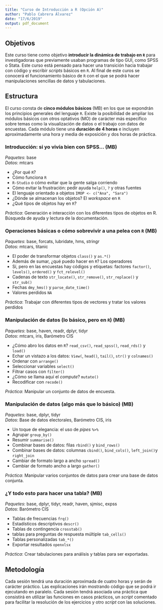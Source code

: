 ```yaml
---
title: "Curso de Introducción a R (Opción A)"
author: "Pablo Cabrera Álvarez"
date: "17/6/2019"
output: pdf_document
---
```


## Objetivos

Este curso tiene como objetivo **introducir la dinámica de trabajo en `R`** para investigadoras que previamente usaban programas de tipo GUI, como SPSS o Stata. Este curso está pensado para hacer una transición hacia trabajar con código y escribir *scripts* básicos en `R`. Al final de este curos se conocerá el funcionamiento básico de `R` con el que se podrá hacer manipulaciones sencillas de datos y tabulaciones.

## Estructura

El curso consta de **cinco módulos básicos** (MB) en los que se expondrán los principios generales del lenguaje `R`. Existe la posibilidad de ampliar los módulos básicos con otros optativos (MO) de carácter más específico sobre temas como la visualización de datos o el trabajo con datos de encuestas. Cada módulo tiene una **duración de 4 horas** e incluyen aproximadamente una hora y media de exposición y dos horas de práctica.

### Introducción: si yo vivía bien con SPSS... (MB)
*Paquetes*: base         
*Datos*: mtcars

- ¿Por qué `R`?
- Cómo funciona `R`
- `R-Studio` o cómo evitar que la gente salga corriendo
- Cómo evitar la frustración: pedir ayuda `help()`, `?` y otras fuentes
- El lenguaje orientado a objetos `IMOP <- c("Ana", "Sara")`
- ¿Dónde se almacenan los objetos? El *workspace* en `R`
- ¿Qué tipos de objetos hay en `R`?

*Práctica*: Generación e interacción con los diferentes tipos de objetos en R. Búsqueda de ayuda y lectura de la documentación.

### Operaciones básicas o cómo sobrevivir a una pelea con `R` (MB)    
*Paquetes*: base, forcats, lubridate, hms, stringr      
*Datos*: mtcars, titanic

- El poder de transformar objetos `class()` y `as.*()` 
- Además de sumar, ¿qué puedo hacer en `R`? Los operadores 
- Sí, pero en las encuestas hay códigos y etiquetas: factores `factor()`, `levels()`, `ordered()` y `fct_relevel()` 
- Cadenas de texto `str_locate()`, `str_remove()`, `str_replace()` y `str_sub()`
- Fechas `dmy_hms()` y `parse_date_time()` 
- Valores perdidos `NA`

*Práctica*: Trabajar con diferentes tipos de vectores y tratar los valores perdidos

### Manipulación de datos (lo básico, pero en `R`) (MB) 
*Paquetes*: base, haven, readr, dplyr, tidyr     
*Datos*: mtcars, iris, Barómetro CIS

- ¿Cómo abro los datos en `R`? `read_csv()`, `read_spss()`, `read_rds()` y `load()`
- Echar un vistazo a los datos: `View(`, `head()`, `tail()`, `str()` y `colnames()`
- Ordenar con `arrange()`
- Seleccionar variables `select()`
- Filtrar casos con `filter()`
- ¿Cómo se llama aquí el *compute*? `mutate()`
- Recodificar con `recode()`

*Práctica*: Manipular un conjunto de datos de encuesta.

### Manipulación de datos (algo más que lo básico) (MB)
*Paquetes*: base, dplyr, tidyr        
*Datos*: Base de datos electorales, Barómetro CIS, iris

- Un toque de elegancia: el uso de *pipes* `%>%`
- Agrupar `group_by()`
- Resumir `summarise()`
- Combinar bases de datos: filas `rbind()` y `bind_rows()`
- Combinar bases de datos: columnas `cbind()`, `bind_cols()`, `left_join()`y `right_join`
- Cambiar de formato largo a ancho `spread()`
- Cambiar de formato ancho a largo `gather()`

*Práctica*: Manipular varios conjuntos de datos para crear una base de datos conjunta.

### ¿Y todo esto para hacer una tabla? (MB)
*Paquetes*: base, dplyr, tidyr, readr, haven, sjmisc, expss       
*Datos*: Barómetro CIS

- Tablas de frecuencias `frq()`
- Estadísticos descriptivos `descr()`
- Tablas de contingencia `crosstab()`
- tablas para preguntas de respuesta múltiple `tab_cells()`
- Tablas personalizadas `tab_*()`
- Exportar resultados `openxlsx`

*Práctica*: Crear tabulaciones para análisis y tablas para ser exportadas.

## Metodología

Cada sesión tendrá una duración aproximada de cuatro horas y serán de carácter práctico. Las explicaciones irán mostrando código que se podrá ir ejecutando en paralelo. Cada sesión tendrá asociada una práctica que consistirá en utilizar las funciones en casos prácticos, un *script* comentado para facilitar la resolución de los ejercicios y otro *script* con las soluciones.

